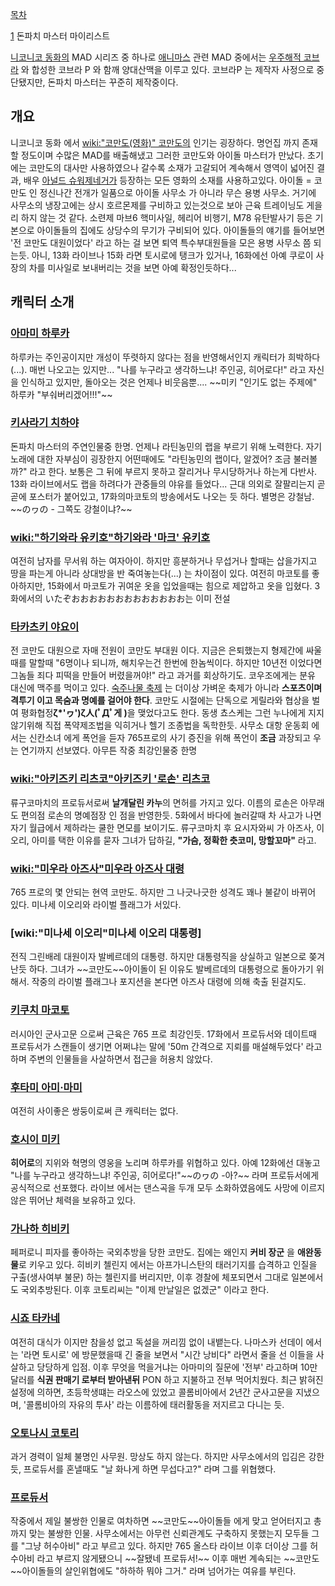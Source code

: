 [[목차]]

[http://www.nicovideo.jp/mylist/31829507] 돈파치 마스터 마이리스트


[[니코니코 동화]]의 MAD 시리즈 중 하나로 [[애니마스]] 관련 MAD 중에서는 [[우주해적 코브라]] 와 합성한 코브라 P 와 함깨 양대산맥을 이루고 있다. 코브라P 는 제작자 사정으로 중단됐지만, 돈파치 마스터는 꾸준히 제작중이다.

== 개요 ==
니코니코 동화 에서 [[wiki:"코만도(영화)" 코만도]]의 인기는 굉장하다. 명언집 까지 존재할 정도이며 수많은 MAD를 배출해냈고 그러한 코만도와 아이돌 마스터가 만났다. 초기에는 코만도의 대사만 사용하였으나 갈수록 소재가 고갈되어 계속해서 영역이 넓어진 결과, 배우 [[아널드 슈워제네거]]가 등장하는 모든 영화의 소재를 사용하고있다. 아이돌 = 코만도 인 정신나간 전개가 일품으로 아이돌 사무소 가 아니라 무슨 용병 사무소. 거기에 사무소의 냉장고에는 상시 호르몬제를 구비하고 있는것으로 보아 근육 트레이닝도 게을리 하지 않는 것 같다. 소련제 마브6 핵미사일, 헤리어 비행기, M78 유탄발사기 등은 기본으로 아이돌들의 집에도 상당수의 무기가 구비되어 있다. 아이돌들의 얘기를 들어보면 '전 코만도 대원이었다' 라고 하는 걸 보면 퇴역 특수부대원들을 모은 용병 사무소 쯤 되는듯. 아니, 13화 라이브나 15화 라면 토시로에 탱크가 있거나, 16화에선 아예 쿠로이 사장의 차를 미사일로 보내버리는 것을 보면 아예 확정인듯하다...

== 캐릭터 소개 ==
=== [[아마미 하루카]] ===
하루카는 주인공이지만 개성이 뚜렷하지 않다는 점을 반영해서인지 캐릭터가 희박하다(...). 매번 나오고는 있지만... "나를 누구라고 생각하느냐! 주인공, 히어로다!" 라고 자신을 인식하고 있지만, 돌아오는 것은 언제나 비웃음뿐.... ~~미키 "인기도 없는 주제에" 하루카 "부숴버리겠어!!!"~~

=== [[키사라기 치하야]] ===
돈파치 마스터의 주연인물중 한명. 언제나 라틴농민의 랩을 부르기 위해 노력한다. 자기 노래에 대한 자부심이 굉장한지 어떤때에도 "라틴농민의 랩이다, 알겠어? 조금 불러볼까?" 라고 한다. 보통은 그 뒤에 부르지 못하고 잘리거나 무시당하거나 하는게 다반사. 13화 라이브에서도 랩을 하려다가 관중들의 야유를 들었다... 근대 의외로 잘팔리는지 곧곧에 포스터가 붙어있고, 17화의마코토의 방송에서도 나오는 듯 하다. 별명은 강철남. ~~のヮの - 그쪽도 강철이냐?~~

=== [[wiki:"하기와라 유키호"하기와라 '마크' 유키호]] ===
여전히 남자를 무서워 하는 여자아이. 하지만 흥분하거나 무섭거나 할때는 삽을가지고 땅을 파는게 아니라 상대방을 반 죽여놓는다(...) 는 차이점이 있다. 여전히 마코토를 좋아하지만, 15화에서 마코토가 귀여운 옷을 입었을때는 힘으로 제압하고 옷을 입혔다. 3화에서의 いたぞおおおおおおおおおおおおお는 이미 전설

=== [[타카츠키 야요이]] ===
전 코만도 대원으로 자매 전원이 코만도 부대원 이다. 지금은 은퇴했는지 형제간에 싸울때를 말할때 "6명이나 되니까, 해치우는건 한번에 한놈씩이다. 하지만 10년전 이었다면 그놈들 죄다 피떡을 만들어 버렸을꺼야!" 라고 과거를 회상하기도. 코우조에게는 분유 대신에 맥주를 먹이고 있다. [[숙주나물 축제]] 는 더이상 가벼운 축제가 아니라 '''스포츠이며 격투기 이고 목숨과 명예를 걸어야 한다'''. 코만도 시절에는 단독으로 게릴라와 협상을 벌여 평화협정'''ζ*'ヮ')ζ人(ﾟДﾟ게 )'''을 맺었다고도 한다. 동생 쵸스케는 그런 누나에게 지지 않기위해 직접 폭약제조법을 익히거나 헬기 조종법을 독학한듯. 사무소 대항 운동회 에서는 신칸소녀 에게 폭언을 듣자 765프로의 사기 증진을 위해 폭언이 '''조금''' 과장되고 우는 연기까지 선보였다.
아무튼 작중 최강인물중 한명

=== [[wiki:"아키즈키 리츠코"아키즈키 '로손' 리츠코]] ===
류구코마치의 프로듀서로써 '''날개달린 카누'''의 면허를 가지고 있다. 이름의 로손은 아무래도 편의점 로손의 명예점장 인 점을 반영한듯. 5화에서 바다에 놀러갈때 차 사고가 나면 자기 월급에서 제하라는 쿨한 면모를 보이기도. 류구코마치 후 요시자와씨 가 아즈사, 이오리, 아미를 택한 이유를 묻자 그녀가 답하길, '''"가슴, 정확한 츳코미, 망할꼬마"''' 라고.

=== [[wiki:"미우라 아즈사"미우라 아즈사 대령]] ===
765 프로의 몇 안되는 현역 코만도. 하지만 그 나긋나긋한 성격도 꽤나 불같이 바뀌어 있다. 미나세 이오리와 라이벌 플래그가 서있다.

=== [wiki:"미나세 이오리"미나세 이오리 대통령] ===
전직 그린배레 대원이자 발베르데의 대통령. 하지만 대통령직을 상실하고 일본으로 쫒겨난듯 하다. 그녀가 ~~코만도~~아이돌이 된 이유도 발베르데의 대통령으로 돌아가기 위해서. 작중의 라이벌 플래그나 포지션을 본다면 아즈사 대령에 의해 축출 된걸지도.

=== [[키쿠치 마코토]] ===
러시아인 군사고문 으로써 근육은 765 프로 최강인듯. 17화에서 프로듀서와 데이트때 프로듀서가 스캔들이 생기면 어쩌냐는 말에 '50m 간격으로 지뢰를 매설해두었다' 라고 하며 주변의 인물들을 사살하면서 접근을 허용치 않았다.

===  [[후타미 아미·마미]] ===
여전히 사이좋은 쌍둥이로써 큰 캐릭터는 없다.

=== [[호시이 미키]] ===
'''히어로'''의 지위와 혁명의 영웅을 노리며 하루카를 위협하고 있다. 아예 12화에선 대놓고 "나를 누구라고 생각하느냐! 주인공, 히어로다!"~~のヮの -아?~~ 라며 프로듀서에게 공식적으로 선포했다. 라이브 에서는 댄스곡을 두개 모두 소화하였음에도 사망에 이르지 않은 뛰어난 체력을 보유하고 있다.

=== [[가나하 히비키]] ===
페퍼로니 피자를 좋아하는 국외추방을 당한 코만도. 집에는 왜인지 '''커비 장군''' 을 '''애완동물'''로 키우고 있다. 히비키 첼린지 에서는 아프가니스탄의 태러기지를 습격하고 인질을 구출(생사여부 불문) 하는 첼린지를 버리지만, 이후 경찰에 체포되면서 그대로 일본에서도 국외추방된다. 이후 코토리씨는 "이제 만날일은 없겠군" 이라고 한다.

=== [[시죠 타카네]] ===
여전히 대식가 이지만 참을성 없고 독설을 꺼리낌 없이 내뱉는다. 나마스카 선데이 에서는 '라면 토시로' 에 방문했을때 긴 줄을 보면서 "시간 낭비다" 라면서 줄을 선 이들을 사살하고 당당하게 입점. 이후 무엇을 먹을거냐는 아마미의 질문에 '전부' 라고하며 10만달러를 '''식권 판매기 로부터 받아낸뒤''' PON 하고 지불하고 전부 먹어치웠다. 최근 밝혀진 설정에 의하면, 초등학생떄는 라오스에 있었고 콜롬비아에서 2년간 군사고문을 지냈으며, '콜롬비아의 자유의 투사' 라는 이름하에 태러활동을 저지르고 다니는 듯.

=== [[오토나시 코토리]] ===
과거 경력이 일체 불명인 사무원. 망상도 하지 않는다. 하지만 사무소에서의 입김은 강한듯, 프로듀서를 혼낼때도 "날 화나게 하면 무섭다고?" 라며 그를 위협했다.

=== [[프로듀서]] ===
작중에서 제일 불쌍한 인물로 여차하면 ~~코만도~~아이돌들 에게 맞고 얻어터지고 총까지 맞는 불쌍한 인물. 사무소에서는 아무런 신뢰관계도 구축하지 못했는지 모두들 그를 "그냥 허수아비" 라고 부르고 있다. 하지만 765 올스타 라이브 이후 더이상 그를 허수아비 라고 부르지 않게됐으니 ~~잘됐네 프로듀서!~~ 이후 매번 계속되는 ~~코만도~~아이돌들의 살인위협에도 "하하하 뭐야 그거." 라며 넘어가는 여유를 부린다.
